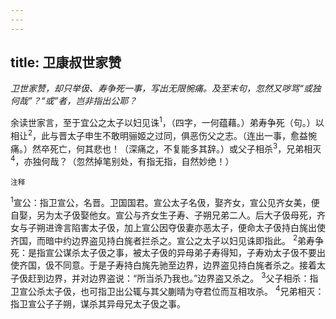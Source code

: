 ```yaml
---
---
---
```

title: 卫康叔世家赞
---



*卫世家赞，却只举伋、寿争死一事，写出无限惋痛。及至末句，忽然又哕骂“或独何哉”？“或”者，岂非指出公耶？*

余读世家言，至于宜公之太子以妇见诛<sup>1</sup>，（四字，一何蕴藉。）弟寿争死（句。）以相让<sup>2</sup>，此与晋太子申生不敢明骊姬之过同，俱恶伤父之志。（连出一事，愈益惋痛。）然卒死亡，何其悲也！（深痛之，不复能多其辞。）或父子相杀<sup>3</sup>，兄弟相灭<sup>4</sup>，亦独何哉？（忽然掉笔别处，有指无指，自然妙绝！）

<sup>注释</sup>

<sup>1</sup>宣公：指卫宣公，名晋。卫国国君。宣公太子名伋，娶齐女，宣公见齐女美，便自娶，另为太子伋娶他女。宣公与齐女生子寿、子朔兄弟二人。后大子伋母死，齐女与子朔进谗言陷害太子伋，加上宣公因夺伋妻亦恶太子，便命太子伋持白旄出使齐国，而暗中约边界盗见持白旄者拦杀之。宣公之太子以妇见诛即指此。
<sup>2</sup>弟寿争死：是指宣公谋杀太子伋之事，被太子伋的异母弟子寿得知，子寿劝太子伋不要出使齐国，伋不同意。于是子寿持白旄先驰至边界，边界盗见持白旄者杀之。接着太子伋赶到边界，并对边界盗说：“所当杀乃我也。”边界盗又杀之。
<sup>3</sup>父子相杀：指卫宣公杀太子伋，也可指卫出公辄与其父蒯晴为夺君位而互相攻杀。
<sup>4</sup>兄弟相灭：指卫宣公子子朔，谋杀其异母兄太子伋之事。